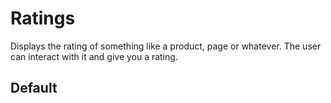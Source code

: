 

<Meta title='3.Molecules|Ratings' />

# Ratings
Displays the rating of something like a product, page or whatever. The user can interact with it and give you a rating.

## Default
<Preview withToolbar>
    <Story name='Default'>
        <MoleculesRating />
    </Story>
</Preview>